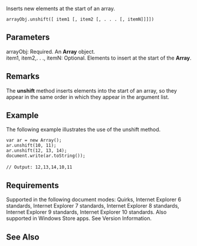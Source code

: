 Inserts new elements at the start of an array.

 arrayObj.unshift([ item1 [, item2 [, . . . [, itemN]]]])

==Parameters==
; arrayObj: Required. An '''Array''' object.
; item1, item2,. . ., itemN: Optional. Elements to insert at the start of the '''Array'''.

==Remarks==
The '''unshift''' method inserts elements into the start of an array, so they appear in the same order in which they appear in the argument list.


==Example==
The following example illustrates the use of the unshift method.

 var ar = new Array();
 ar.unshift(10, 11);
 ar.unshift(12, 13, 14);
 document.write(ar.toString());
 
 // Output: 12,13,14,10,11

==Requirements==
Supported in the following document modes: Quirks, Internet Explorer 6 standards, Internet Explorer 7 standards, Internet Explorer 8 standards, Internet Explorer 9 standards, Internet Explorer 10 standards. Also supported in Windows Store apps. See Version Information.


==See Also==

              
